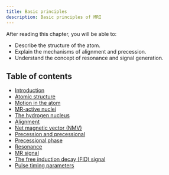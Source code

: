 ```yaml
---
title: Basic principles
description: Basic principles of MRI
---
```

After reading this chapter, you will be able to:
- Describe the structure of the atom.
- Explain the mechanisms of alignment and precession.
- Understand the concept of resonance and signal generation.

## Table of contents
- [Introduction](./atom.md#introduction)
- [Atomic structure](./atom.md#atomic-structure)
- [Motion in the atom](./atom.md#motion-in-the-atom)
- [MR-active nuclei](./atom.md#mr-active-nuclei)
- [The hydrogen nucleus](./atom.md#the-hydrogen-nucleus)
- [Alignment](./atom.md#alignment)
- [Net magnetic vector (NMV)](./atom.md#net-magnetic-vector-nmv)
- [Precession and precessional](./atom.md#precession-and-precessional)
- [Precessional phase](./atom.md#precessional-phase)
- [Resonance](./atom.md#resonance)
- [MR signal](./atom.md#mr-signal)
- [The free induction decay (FID) signal](./atom.md#the-free-induction-decay-fid-signal)
- [Pulse timing parameters](./atom.md#pulse-timing-parameters)